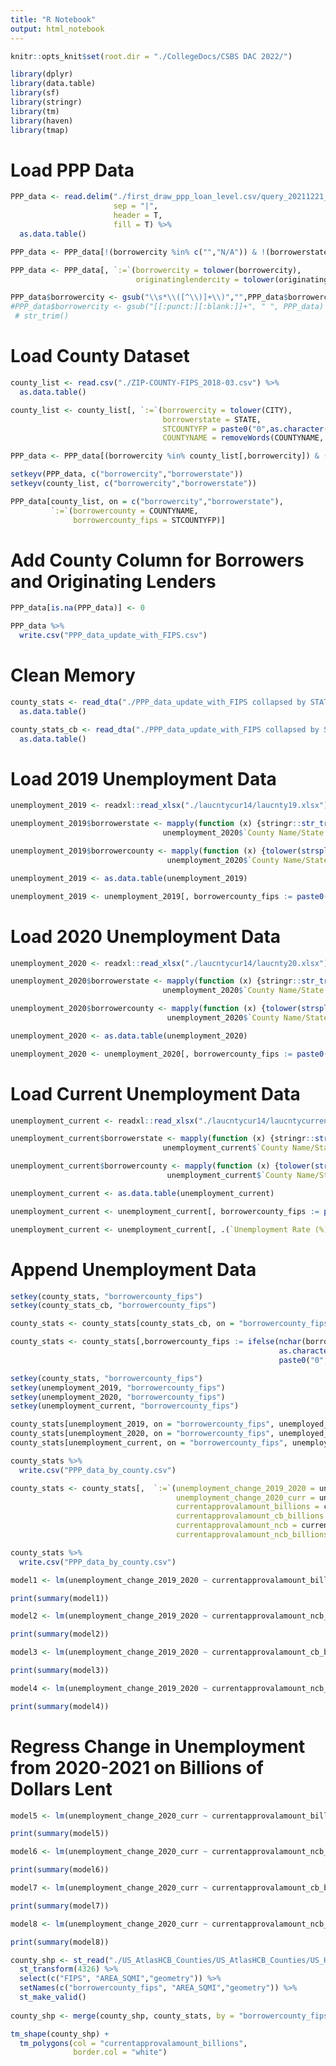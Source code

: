 ---
title: "R Notebook"
output: html_notebook
---

```{r setup}

knitr::opts_knit$set(root.dir = "./CollegeDocs/CSBS DAC 2022/")

library(dplyr)
library(data.table)
library(sf)
library(stringr)
library(tm)
library(haven)
library(tmap)

```

# Load PPP Data

```{r}

PPP_data <- read.delim("./first_draw_ppp_loan_level.csv/query_20211221_082058.csv",
                       sep = "|",
                       header = T,
                       fill = T) %>%
  as.data.table()

PPP_data <- PPP_data[!(borrowercity %in% c("","N/A")) & !(borrowerstate %in% c("","AE","GU","VI","AS","MP","PR")), ]

PPP_data <- PPP_data[, `:=`(borrowercity = tolower(borrowercity),
                            originatinglendercity = tolower(originatinglendercity))]

PPP_data$borrowercity <- gsub("\\s*\\([^\\)]+\\)","",PPP_data$borrowercity)
#PPP_data$borrowercity <- gsub("[[:punct:][:blank:]]+", " ", PPP_data) %>%
 # str_trim()

```

# Load County Dataset

```{r}

county_list <- read.csv("./ZIP-COUNTY-FIPS_2018-03.csv") %>%
  as.data.table()

county_list <- county_list[, `:=`(borrowercity = tolower(CITY),
                                  borrowerstate = STATE,
                                  STCOUNTYFP = paste0("0",as.character(STCOUNTYFP)),
                                  COUNTYNAME = removeWords(COUNTYNAME, "County"))]

PPP_data <- PPP_data[(borrowercity %in% county_list[,borrowercity]) & (originatinglendercity %in% county_list[,borrowercity]),]

setkeyv(PPP_data, c("borrowercity","borrowerstate"))
setkeyv(county_list, c("borrowercity","borrowerstate"))

PPP_data[county_list, on = c("borrowercity","borrowerstate"),
         `:=`(borrowercounty = COUNTYNAME,
              borrowercounty_fips = STCOUNTYFP)]

```

# Add County Column for Borrowers and Originating Lenders

```{r}

PPP_data[is.na(PPP_data)] <- 0

PPP_data %>%
  write.csv("PPP_data_update_with_FIPS.csv")

```

# Clean Memory

```{r}

county_stats <- read_dta("./PPP_data_update_with_FIPS collapsed by STATE.dta") %>%
  as.data.table()

county_stats_cb <- read_dta("./PPP_data_update_with_FIPS collapsed by STATE community banks.dta") %>%
  as.data.table()

```

# Load 2019 Unemployment Data

```{r}

unemployment_2019 <- readxl::read_xlsx("./laucntycur14/laucnty19.xlsx")

unemployment_2019$borrowerstate <- mapply(function (x) {stringr::str_trim(strsplit(x,",")[[1]][2])},
                                  unemployment_2020$`County Name/State Abbreviation`)

unemployment_2019$borrowercounty <- mapply(function (x) {tolower(strsplit(strsplit(x,",")[[1]][1], " ")[[1]][1])},
                                   unemployment_2020$`County Name/State Abbreviation`)

unemployment_2019 <- as.data.table(unemployment_2019)

unemployment_2019 <- unemployment_2019[, borrowercounty_fips := paste0(`State FIPS Code`, `County FIPS Code`)]

```

# Load 2020 Unemployment Data

```{r}

unemployment_2020 <- readxl::read_xlsx("./laucntycur14/laucnty20.xlsx")

unemployment_2020$borrowerstate <- mapply(function (x) {stringr::str_trim(strsplit(x,",")[[1]][2])},
                                  unemployment_2020$`County Name/State Abbreviation`)

unemployment_2020$borrowercounty <- mapply(function (x) {tolower(strsplit(strsplit(x,",")[[1]][1], " ")[[1]][1])},
                                   unemployment_2020$`County Name/State Abbreviation`)

unemployment_2020 <- as.data.table(unemployment_2020)

unemployment_2020 <- unemployment_2020[, borrowercounty_fips := paste0(`State FIPS Code`, `County FIPS Code`)]

```

# Load Current Unemployment Data

```{r}

unemployment_current <- readxl::read_xlsx("./laucntycur14/laucntycurrent14.xlsx")

unemployment_current$borrowerstate <- mapply(function (x) {stringr::str_trim(strsplit(x,",")[[1]][2])},
                                  unemployment_current$`County Name/State Abbreviation`)

unemployment_current$borrowercounty <- mapply(function (x) {tolower(strsplit(strsplit(x,",")[[1]][1], " ")[[1]][1])},
                                   unemployment_current$`County Name/State Abbreviation`)

unemployment_current <- as.data.table(unemployment_current)

unemployment_current <- unemployment_current[, borrowercounty_fips := paste0(`State FIPS Code`, `County FIPS Code`)]

unemployment_current <- unemployment_current[, .(`Unemployment Rate (%)` = mean(`Unemployment Rate (%)`)), by = borrowercounty_fips]

```

# Append Unemployment Data

```{r}

setkey(county_stats, "borrowercounty_fips")
setkey(county_stats_cb, "borrowercounty_fips")

county_stats <- county_stats[county_stats_cb, on = "borrowercounty_fips"]

county_stats <- county_stats[,borrowercounty_fips := ifelse(nchar(borrowercounty_fips) == 5,
                                                            as.character(borrowercounty_fips),
                                                            paste0("0", borrowercounty_fips))]

setkey(county_stats, "borrowercounty_fips")
setkey(unemployment_2019, "borrowercounty_fips")
setkey(unemployment_2020, "borrowercounty_fips")
setkey(unemployment_current, "borrowercounty_fips")

county_stats[unemployment_2019, on = "borrowercounty_fips", unemployed_2019 := `Unemployment Rate (%)`]
county_stats[unemployment_2020, on = "borrowercounty_fips", unemployed_2020 := `Unemployment Rate (%)`]
county_stats[unemployment_current, on = "borrowercounty_fips", unemployed_2021 := `Unemployment Rate (%)`]

county_stats %>%
  write.csv("PPP_data_by_county.csv")

```



```{r}

county_stats <- county_stats[,  `:=`(unemployment_change_2019_2020 = unemployed_2020 - unemployed_2019,
                                     unemployment_change_2020_curr = unemployed_2021 - unemployed_2020,
                                     currentapprovalamount_billions = currentapprovalamount/1000000000,
                                     currentapprovalamount_cb_billions = currentapprovalamount_cb/1000000000,
                                     currentapprovalamount_ncb = currentapprovalamount - currentapprovalamount_cb,
                                     currentapprovalamount_ncb_billions = (currentapprovalamount - currentapprovalamount_cb)/1000000000) ]

county_stats %>%
  write.csv("PPP_data_by_county.csv")

model1 <- lm(unemployment_change_2019_2020 ~ currentapprovalamount_billions, data = county_stats)

print(summary(model1))

model2 <- lm(unemployment_change_2019_2020 ~ currentapprovalamount_ncb_billions, data = county_stats)

print(summary(model2))

model3 <- lm(unemployment_change_2019_2020 ~ currentapprovalamount_cb_billions, data = county_stats)

print(summary(model3))

model4 <- lm(unemployment_change_2019_2020 ~ currentapprovalamount_ncb_billions + currentapprovalamount_cb_billions, data = county_stats)

print(summary(model4))

```

# Regress Change in Unemployment from 2020-2021 on Billions of Dollars Lent

```{r}

model5 <- lm(unemployment_change_2020_curr ~ currentapprovalamount_billions, data = county_stats)

print(summary(model5))

model6 <- lm(unemployment_change_2020_curr ~ currentapprovalamount_ncb_billions, data = county_stats)

print(summary(model6))

model7 <- lm(unemployment_change_2020_curr ~ currentapprovalamount_cb_billions, data = county_stats)

print(summary(model7))

model8 <- lm(unemployment_change_2020_curr ~ currentapprovalamount_ncb_billions + currentapprovalamount_cb_billions, data = county_stats)

print(summary(model8))

```



```{r}

county_shp <- st_read("./US_AtlasHCB_Counties/US_AtlasHCB_Counties/US_HistCounties_Shapefile/US_HistCounties.shp") %>%
  st_transform(4326) %>%
  select(c("FIPS", "AREA_SQMI","geometry")) %>%
  setNames(c("borrowercounty_fips", "AREA_SQMI","geometry")) %>%
  st_make_valid()
  
county_shp <- merge(county_shp, county_stats, by = "borrowercounty_fips", all.y = T)

tm_shape(county_shp) +
  tm_polygons(col = "currentapprovalamount_billions",
              border.col = "white")

```



```{r}



```


